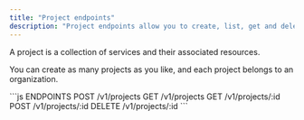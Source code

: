 ```yaml
---
title: "Project endpoints"
description: "Project endpoints allow you to create, list, get and delete Projects."
---
```


A project is a collection of services and their associated resources.

You can create as many projects as you like, and each project belongs to an organization.


<RequestExample>
```js ENDPOINTS
POST /v1/projects
GET /v1/projects 
GET /v1/projects/:id
POST /v1/projects/:id
DELETE /v1/projects/:id
```
</RequestExample>


<Snippet file="snippet-edgee-sdk.mdx" />
